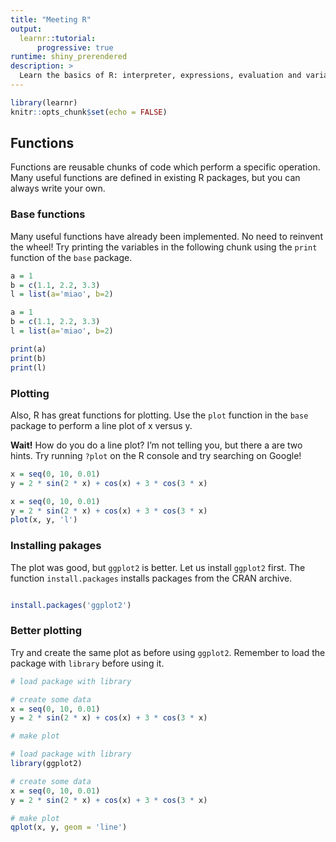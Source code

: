 ```yaml
---
title: "Meeting R"
output:
  learnr::tutorial:
      progressive: true
runtime: shiny_prerendered
description: >
  Learn the basics of R: interpreter, expressions, evaluation and variables.
---
```


```r
library(learnr)
knitr::opts_chunk$set(echo = FALSE)
```


## Functions

Functions are reusable chunks of code which perform a specific operation. Many useful functions are defined in existing R packages, but you can always write your own.


### Base functions

Many useful functions have already been implemented. No need to reinvent the wheel! Try printing the variables in the following chunk using the `print` function of the `base` package.

```r
a = 1
b = c(1.1, 2.2, 3.3)
l = list(a='miao', b=2)

```

```r
a = 1
b = c(1.1, 2.2, 3.3)
l = list(a='miao', b=2)

print(a)
print(b)
print(l)
```

### Plotting

Also, R has great functions for plotting. Use the `plot` function in the `base` package to perform a line plot of x versus y.

<div class="alert alert-info">
  **Wait!** How do you do a line plot? I'm not telling you, but there a are two hints. Try running `?plot`   on the R console and try searching on Google!
</div>


```r
x = seq(0, 10, 0.01)
y = 2 * sin(2 * x) + cos(x) + 3 * cos(3 * x)

```

```r
x = seq(0, 10, 0.01)
y = 2 * sin(2 * x) + cos(x) + 3 * cos(3 * x)
plot(x, y, 'l')
```

### Installing pakages

The plot was good, but `ggplot2` is better. Let us install `ggplot2` first. The function `install.packages` installs packages from the CRAN archive.

```r



```

```r
install.packages('ggplot2')
```

### Better plotting

Try and create the same plot as before using `ggplot2`. Remember to load the package with `library` before using it.

```r
# load package with library

# create some data
x = seq(0, 10, 0.01)
y = 2 * sin(2 * x) + cos(x) + 3 * cos(3 * x)

# make plot

```

```r
# load package with library
library(ggplot2)

# create some data
x = seq(0, 10, 0.01)
y = 2 * sin(2 * x) + cos(x) + 3 * cos(3 * x)

# make plot
qplot(x, y, geom = 'line')
```



